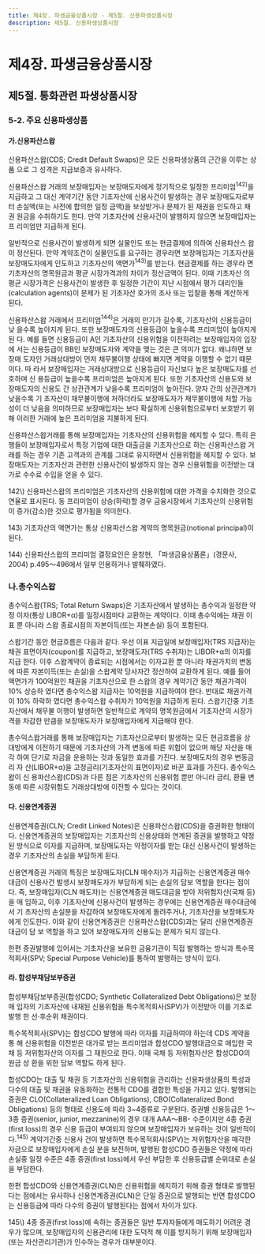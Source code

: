 ```yaml
---
title: 제4장. 파생금융상품시장 - 제5절. 신용파생상품시장
description: 제5절. 신용파생상품시장
---
```


# 제4장. 파생금융상품시장

## 제5절. 통화관련 파생상품시장

### 5-2. 주요 신용파생상품

#### 가.신용파산스왑

신용파산스왑(CDS; Credit Default Swaps)은 모든 신용파생상품의 근간을 이루는 상품
으로 그 성격은 지급보증과 유사하다.

신용파산스왑 거래의 보장매입자는 보장매도자에게 정기적으로 일정한 프리미엄$^{142)}$을
지급하고 그 대신 계약기간 동안 기초자산에 신용사건이 발생하는 경우 보장매도자로부
터 손실액(또는 사전에 합의한 일정 금액)을 보상받거나 문제가 된 채권을 인도하고 채권
원금을 수취하기도 한다. 만약 기초자산에 신용사건이 발행하지 않으면 보장매입자는 프
리미엄만 지급하게 된다.

<GCenterImg src ="/fm/4-26.png" caption="그림4-26. 신용파산스왑(CDS) 거래구조"/>

일반적으로 신용사건이 발생하게 되면 실물인도 또는 현금결제에 의하여 신용파산스
왑이 정산된다. 만약 계약조건이 실물인도를 요구하는 경우라면 보장매입자는 기초자산을 보장매도자에게 인도하고 기초자산의 액면가$^{143)}$를 받는다. 현금결제를 하는 경우라
면 기초자산의 명목원금과 평균 시장가격과의 차이가 정산금액이 된다. 이때 기초자산
의 평균 시장가격은 신용사건이 발생한 후 일정한 기간이 지난 시점에서 평가 대리인들
(calculation agents)이 문제가 된 기초자산 호가의 조사 또는 입찰을 통해 계산하게 된다.

신용파산스왑 거래에서 프리미엄$^{144)}$은 거래의 만기가 길수록, 기초자산의 신용등급이 낮
을수록 높아지게 된다. 또한 보장매도자의 신용등급이 높을수록 프리미엄이 높아지게 된
다. 예를 들면 신용등급이 A인 기초자산의 신용위험을 이전하려는 보장매입자의 입장에
서는 신용등급이 BB인 보장매도자와 계약을 맺는 것은 큰 의미가 없다. 왜냐하면 보장매
도자인 거래상대방이 먼저 채무불이행 상태에 빠지면 계약을 이행할 수 없기 때문이다. 따
라서 보장매입자는 거래상대방으로 신용등급이 자신보다 높은 보장매도자를 선호하며 신
용등급이 높을수록 프리미엄은 높아지게 된다. 또한 기초자산의 신용도와 보장매도자의
신용도 간 상관관계가 낮을수록 프리미엄이 높아진다. 양자 간의 상관관계가 낮을수록 기
초자산이 채무불이행에 처하더라도 보장매도자가 채무불이행에 처할 가능성이 더 낮음을
의미하므로 보장매입자는 보다 확실하게 신용위험으로부터 보호받기 위해 이러한 거래에
높은 프리미엄을 지불하게 된다.

신용파산스왑거래를 통해 보장매입자는 기초자산의 신용위험을 헤지할 수 있다. 특히
은행들이 보장매입자로서 특정 기업에 대한 대출금을 기초자산으로 하는 신용파산스왑 거
래를 하는 경우 기존 고객과의 관계를 그대로 유지하면서 신용위험을 헤지할 수 있다. 보
장매도자는 기초자산과 관련한 신용사건이 발생하지 않는 경우 신용위험을 이전받는 대
가로 수수료 수입을 얻을 수 있다.


<GComment>
142\) 신용파산스왑의 프리미엄은 기초자산의 신용위험에 대한 가격을 수치화한 것으로 연율로 표시된다. 동 프리미엄이 상승(하락)할 경우
금융시장에서 기초자산의 신용위험이 증가(감소)한 것으로 평가됨을 의미한다.

143\) 기초자산의 액면가는 통상 신용파산스왑 계약의 명목원금(notional principal)이 된다.

144\) 신용파산스왑의 프리미엄 결정요인은 윤창현, 「파생금융상품론」(경문사, 2004) p.495〜496에서 일부 인용하거나 발췌하였다.
</GComment>



### 나.총수익스왑

총수익스왑(TRS; Total Return Swaps)은 기초자산에서 발생하는 총수익과 일정한 약정
이자(통상 LIBOR+α)를 일정시점마다 교환하는 계약이다. 이때 총수익에는 채권 이표 뿐
아니라 스왑 종료시점의 자본이득(또는 자본손실) 등이 포함된다.

스왑기간 동안 현금흐름은 다음과 같다. 우선 이표 지급일에 보장매입자(TRS 지급자)는
채권 표면이자(coupon)를 지급하고, 보장매도자(TRS 수취자)는 LIBOR+α의 이자를 지급
한다. 이후 스왑계약이 종료되는 시점에서는 이자교환 뿐 아니라 채권가치의 변동에 따른
자본이득(또는 손실)을 스왑계약 당사자간 정산하여 교환하게 된다. 예를 들어 액면가가
100억원인 채권을 기초자산으로 한 스왑의 경우 계약기간 동안 채권가격이 10% 상승하
였다면 총수익스왑 지급자는 10억원을 지급하여야 한다. 반대로 채권가격이 10% 하락하
였다면 총수익스왑 수취자가 10억원을 지급하게 된다. 스왑기간중 기초자산에서 채무불
이행이 발생하면 일반적으로 계약의 명목원금에서 기초자산의 시장가격을 차감한 만큼을
보장매도자가 보장매입자에게 지급해야 한다.

총수익스왑거래를 통해 보장매입자는 기초자산으로부터 발생하는 모든 현금흐름을 상
대방에게 이전하기 때문에 기초자산의 가격 변동에 따른 위험이 없으며 해당 자산을 매각
하여 단기로 자금을 운용하는 것과 동일한 효과를 가진다. 보장매도자의 경우 변동금리 자
산(LIBOR+α)을 고정금리(기초자산의 표면이자)로 바꾼 효과를 가진다. 총수익스왑이 신
용파산스왑(CDS)과 다른 점은 기초자산의 신용위험 뿐만 아니라 금리, 환율 변동에 따른
시장위험도 거래상대방에 이전할 수 있다는 것이다.

<GCenterImg src ="/fm/4-28.png" caption="그림4-28. 총수익스왑(TRS) 거래구조"/>

#### 다. 신용연계증권

신용연계증권(CLN; Credit Linked Notes)은 신용파산스왑(CDS)을 증권화한 형태이
다. 신용연계증권의 보장매입자는 기초자산의 신용상태와 연계된 증권을 발행하고 약정
된 방식으로 이자를 지급하며, 보장매도자는 약정이자를 받는 대신 신용사건이 발생하는
경우 기초자산의 손실을 부담하게 된다.

신용연계증권 거래의 특징은 보장매도자(CLN 매수자)가 지급하는 신용연계증권 매수
대금이 신용사건 발생시 보장매도자가 부담하게 되는 손실의 담보 역할을 한다는 점이다.
즉, 보장매입자(CLN 매도자)는 신용연계증권 매도대금을 받아 저위험자산(국채 등)을 매
입하고, 이후 기초자산에 신용사건이 발생하는 경우에는 신용연계증권 매수대금에서 기
초자산의 손실분을 차감하여 보장매도자에게 돌려주거나, 기초자산을 보장매도자에게 인도한다. 이와 같이 신용연계증권은 신용파산스왑(CDS)과는 달리 신용연계증권 대금이 담
보 역할을 하고 있어 보장매도자의 신용도는 문제가 되지 않는다.

한편 증권발행에 있어서는 기초자산을 보유한 금융기관이 직접 발행하는 방식과 특수목
적회사(SPV; Special Purpose Vehicle)를 통하여 발행하는 방식이 있다.

<GCenterImg src ="/fm/4-29.png" caption="그림4-29. 신용연계증권(CLN) 거래구조"/>

#### 라. 합성부채담보부증권

합성부채담보부증권(합성CDO; Synthetic Collateralized Debt Obligations)은 보장매
입자의 기초자산에 내재된 신용위험을 특수목적회사(SPV)가 이전받아 이를 기초로 발행
한 선·후순위 채권이다.

특수목적회사(SPV)는 합성CDO 발행에 따라 이자를 지급하여야 하는데 CDS 계약을 통
해 신용위험을 이전받은 대가로 받는 프리미엄과 합성CDO 발행대금으로 매입한 국채 등
저위험자산의 이자를 그 재원으로 한다. 이때 국채 등 저위험자산은 합성CDO의 원금 상
환을 위한 담보 역할도 하게 된다.

합성CDO는 대출 및 채권 등 기초자산의 신용위험을 관리하는 신용파생상품의 특성과
다수의 대출 및 채권을 유동화하는 전통적 CDO를 결합한 특성을 가지고 있다. 발행되는
증권은 CLO(Collateralized Loan Obligations), CBO(Collateralized Bond Obligations)
등의 형태로 신용도에 따라 3~4종류로 구분된다. 증권별 신용등급은 1〜3종 증권(senior, junior, mezzanine)의 경우 대개 AAA〜BB- 수준이지만 4종 증권(first loss)의 경우 신용
등급이 부여되지 않으며 보장매입자가 보유하는 것이 일반적이다.$^{145)}$ 계약기간중 신용사
건이 발생하면 특수목적회사(SPV)는 저위험자산을 매각한 자금으로 보장매입자에게 손실
분을 보전하며, 발행된 합성CDO 증권들은 약정에 따라 손실중 일정 수준은 4종 증권(first
loss)에서 우선 부담한 후 신용등급별 순위대로 손실을 부담한다.

한편 합성CDO와 신용연계증권(CLN)은 신용위험을 헤지하기 위해 증권 형태로 발행된
다는 점에서는 유사하나 신용연계증권(CLN)은 단일 증권으로 발행되는 반면 합성CDO
는 신용등급에 따라 다수의 증권이 발행된다는 점에서 차이가 있다.

<GCenterImg src ="/fm/4-30.png" caption="그림4-30. 전형적인 합성CDO 거래구조"/>

<GComment>
145\) 4종 증권(first loss)에 속하는 증권들은 일반 투자자들에게 매도하기 어려운 경우가 많으며, 보장매입자의 신용관리에 대한 도덕적 해
이를 방지하기 위해 보장매입자(또는 자산관리기관)가 인수하는 경우가 대부분이다.

</GComment>